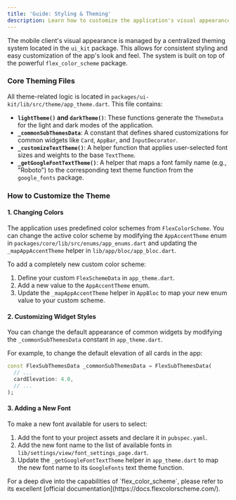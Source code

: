 ```yaml
---
title: 'Guide: Styling & Theming'
description: Learn how to customize the application's visual appearance.
---
```


The mobile client's visual appearance is managed by a centralized theming system located in the `ui_kit` package. This allows for consistent styling and easy customization of the app's look and feel. The system is built on top of the powerful `flex_color_scheme` package.

### Core Theming Files

All theme-related logic is located in `packages/ui-kit/lib/src/theme/app_theme.dart`. This file contains:

-   **`lightTheme()` and `darkTheme()`**: These functions generate the `ThemeData` for the light and dark modes of the application.
-   **`_commonSubThemesData`**: A constant that defines shared customizations for common widgets like `Card`, `AppBar`, and `InputDecorator`.
-   **`_customizeTextTheme()`**: A helper function that applies user-selected font sizes and weights to the base `TextTheme`.
-   **`_getGoogleFontTextTheme()`**: A helper that maps a font family name (e.g., "Roboto") to the corresponding text theme function from the `google_fonts` package.

### How to Customize the Theme

#### 1. Changing Colors

The application uses predefined color schemes from `FlexColorScheme`. You can change the active color scheme by modifying the `AppAccentTheme` enum in `packages/core/lib/src/enums/app_enums.dart` and updating the `_mapAppAccentTheme` helper in `lib/app/bloc/app_bloc.dart`.

To add a completely new custom color scheme:
1.  Define your custom `FlexSchemeData` in `app_theme.dart`.
2.  Add a new value to the `AppAccentTheme` enum.
3.  Update the `_mapAppAccentTheme` helper in `AppBloc` to map your new enum value to your custom scheme.

#### 2. Customizing Widget Styles

You can change the default appearance of common widgets by modifying the `_commonSubThemesData` constant in `app_theme.dart`.

For example, to change the default elevation of all cards in the app:

```dart title="packages/ui-kit/lib/src/theme/app_theme.dart"
const FlexSubThemesData _commonSubThemesData = FlexSubThemesData(
  // ...
  cardElevation: 4.0,
  // ...
);
```

#### 3. Adding a New Font

To make a new font available for users to select:
1.  Add the font to your project assets and declare it in `pubspec.yaml`.
2.  Add the new font name to the list of available fonts in `lib/settings/view/font_settings_page.dart`.
3.  Update the `_getGoogleFontTextTheme` helper in `app_theme.dart` to map the new font name to its `GoogleFonts` text theme function.

<Aside>
For a deep dive into the capabilities of `flex_color_scheme`, please refer to its excellent [official documentation](https://docs.flexcolorscheme.com/).
</Aside>
